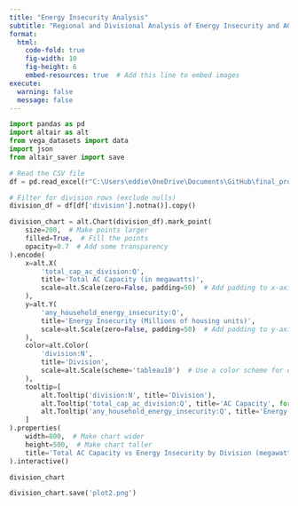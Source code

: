 ```yaml
---
title: "Energy Insecurity Analysis"
subtitle: "Regional and Divisional Analysis of Energy Insecurity and AC Capacity"
format:
  html:
    code-fold: true
    fig-width: 10
    fig-height: 6
    embed-resources: true  # Add this line to embed images
execute:
  warning: false
  message: false
---
```


```python
import pandas as pd
import altair as alt
from vega_datasets import data
import json
from altair_saver import save

# Read the CSV file
df = pd.read_excel(r"C:\Users\eddie\OneDrive\Documents\GitHub\final_project\HC_11.1_with_PV_data.xlsx")
```

```python
# Filter for division rows (exclude nulls)
division_df = df[df['division'].notna()].copy()

division_chart = alt.Chart(division_df).mark_point(
    size=200,  # Make points larger
    filled=True,  # Fill the points
    opacity=0.7  # Add some transparency
).encode(
    x=alt.X(
        'total_cap_ac_division:Q',
        title='Total AC Capacity (in megawatts)',
        scale=alt.Scale(zero=False, padding=50)  # Add padding to x-axis
    ),
    y=alt.Y(
        'any_household_energy_insecurity:Q',
        title='Energy Insecurity (Millions of housing units)',
        scale=alt.Scale(zero=False, padding=50)  # Add padding to y-axis
    ),
    color=alt.Color(
        'division:N',
        title='Division',
        scale=alt.Scale(scheme='tableau10')  # Use a color scheme for divisions
    ),
    tooltip=[
        alt.Tooltip('division:N', title='Division'),
        alt.Tooltip('total_cap_ac_division:Q', title='AC Capacity', format='.2f'),
        alt.Tooltip('any_household_energy_insecurity:Q', title='Energy Insecurity (Millions of housing units)', format='.2f')
    ]
).properties(
    width=800,  # Make chart wider
    height=500,  # Make chart taller
    title='Total AC Capacity vs Energy Insecurity by Division (megawatts)'
).interactive()

division_chart

```


```python
division_chart.save('plot2.png')
```

